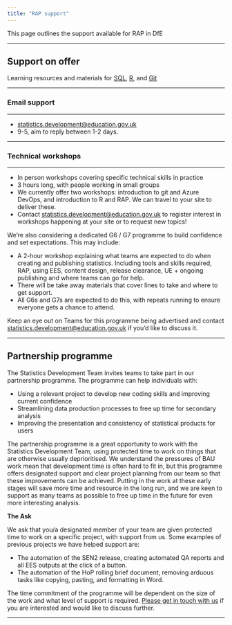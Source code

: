 ```yaml
---
title: "RAP support"
---
```


<p class="text-muted">This page outlines the support available for RAP in DfE</p>

---

## Support on offer

Learning resources and materials for [SQL](../learning-development/sql.html), [R](../learning-development/r.html), and [Git](../learning-development/git.html)

---

### Email support

---

 * [statistics.development@education.gov.uk](mailto:statistics.development@education.gov.uk)  
 * 9-5, aim to reply between 1-2 days.

---

### Technical workshops

---

 *	In person workshops covering specific technical skills in practice
 *	3 hours long, with people working in small groups
 *	We currently offer two workshops: introduction to git and Azure DevOps, and introduction to R and RAP. We can travel to your site to deliver these. 
 * Contact [statistics.development@education.gov.uk](mailto:statistics.development@education.gov.uk) to register interest in workshops happening at your site or to request new topics!

We’re also considering a dedicated G6 / G7 programme to build confidence and set expectations. This may include:

 * A 2-hour workshop explaining what teams are expected to do when creating and publishing statistics. Including tools and skills required, RAP, using EES, content design, release clearance, UE + ongoing publishing and where teams can go for help.
 * There will be take away materials that cover lines to take and where to get support.
 * All G6s and G7s are expected to do this, with repeats running to ensure everyone gets a chance to attend.
 
Keep an eye out on Teams for this programme being advertised and contact [statistics.development@education.gov.uk](mailto:statistics.development@education.gov.uk) if you'd like to discuss it.

---

## Partnership programme

The Statistics Development Team invites teams to take part in our partnership programme. The programme can help individuals with:

* Using a relevant project to develop new coding skills and improving current confidence
* Streamlining data production processes to free up time for secondary analysis
* Improving the presentation and consistency of statistical products for users

The partnership programme is a great opportunity to work with the Statistics Development Team, using protected time to work on things that are otherwise usually deprioritised. We understand the pressures of BAU work mean that development time is often hard to fit in, but this programme offers designated support and clear project planning from our team so that these improvements can be achieved. Putting in the work at these early stages will save more time and resource in the long run, and we are keen to support as many teams as possible to free up time in the future for even more interesting analysis.

**The Ask**

We ask that you/a designated member of your team are given protected time to work on a specific project, with support from us. Some examples of previous projects we have helped support are:

* The automation of the SEN2 release, creating automated QA reports and all EES outputs at the click of a button.
* The automation of the HoP rolling brief document, removing arduous tasks like copying, pasting, and formatting in Word.

The time commitment of the programme will be dependent on the size of the work and what level of support is required. [Please get in touch with us](mailto:Statistics.DEVELOPMENT@education.gov.uk) if you are interested and would like to discuss further.

---
